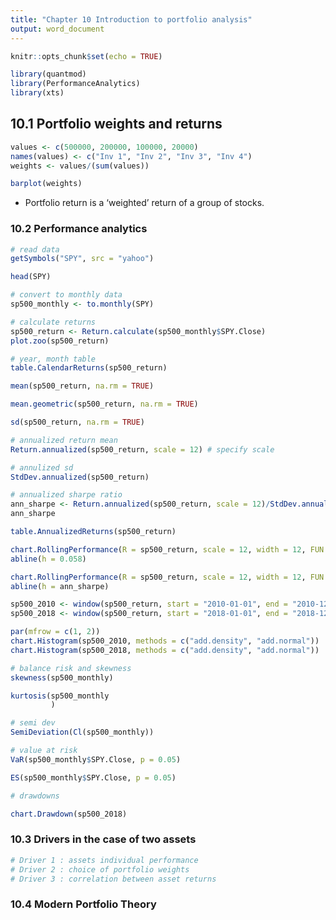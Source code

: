 ---
title: "Chapter 10 Introduction to portfolio analysis"
output: word_document
---

```{r setup, include=FALSE}
knitr::opts_chunk$set(echo = TRUE)
```
```{r}
library(quantmod)
library(PerformanceAnalytics)
library(xts)
```

## 10.1 Portfolio weights and returns
```{r}
values <- c(500000, 200000, 100000, 20000)
names(values) <- c("Inv 1", "Inv 2", "Inv 3", "Inv 4")
weights <- values/(sum(values))

barplot(weights)
```

* Portfolio return is a 'weighted' return of a group of stocks.

### 10.2 Performance analytics
```{r}
# read data
getSymbols("SPY", src = "yahoo")

```
```{r}
head(SPY)
```


```{r}
# convert to monthly data
sp500_monthly <- to.monthly(SPY)
```
```{r}
# calculate returns
sp500_return <- Return.calculate(sp500_monthly$SPY.Close)
plot.zoo(sp500_return)
```
```{r}
# year, month table
table.CalendarReturns(sp500_return)
```
```{r}
mean(sp500_return, na.rm = TRUE)
```
```{r}
mean.geometric(sp500_return, na.rm = TRUE)
```
```{r}
sd(sp500_return, na.rm = TRUE)
```
```{r}
# annualized return mean
Return.annualized(sp500_return, scale = 12) # specify scale
```

```{r}
# annulized sd
StdDev.annualized(sp500_return)
```

```{r}
# annualized sharpe ratio
ann_sharpe <- Return.annualized(sp500_return, scale = 12)/StdDev.annualized(sp500_return)
ann_sharpe
```
```{r}
table.AnnualizedReturns(sp500_return)
```
```{r}
chart.RollingPerformance(R = sp500_return, scale = 12, width = 12, FUN = "Return.annualized")
abline(h = 0.058)
```

```{r}
chart.RollingPerformance(R = sp500_return, scale = 12, width = 12, FUN = "SharpeRatio.annualized")
abline(h = ann_sharpe)
```
```{r}
sp500_2010 <- window(sp500_return, start = "2010-01-01", end = "2010-12-31")
sp500_2018 <- window(sp500_return, start = "2018-01-01", end = "2018-12-31")
```
```{r}
par(mfrow = c(1, 2))
chart.Histogram(sp500_2010, methods = c("add.density", "add.normal"))
chart.Histogram(sp500_2018, methods = c("add.density", "add.normal"))
```
```{r}
# balance risk and skewness
skewness(sp500_monthly)
```
```{r}
kurtosis(sp500_monthly
         )
```
```{r}
# semi dev
SemiDeviation(Cl(sp500_monthly))
```
```{r}
# value at risk
VaR(sp500_monthly$SPY.Close, p = 0.05)
```
```{r}
ES(sp500_monthly$SPY.Close, p = 0.05)
```
```{r}
# drawdowns

```

```{r}
chart.Drawdown(sp500_2018)
```

### 10.3 Drivers in the case of two assets

```{r}
# Driver 1 : assets individual performance
# Driver 2 : choice of portfolio weights
# Driver 3 : correlation between asset returns

```

### 10.4 Modern Portfolio Theory